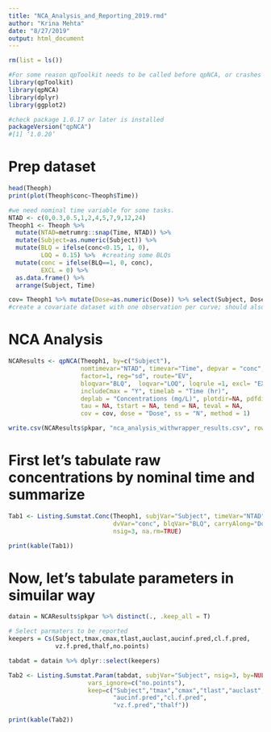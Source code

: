 ```yaml
---
title: "NCA_Analysis_and_Reporting_2019.rmd"
author: "Krina Mehta"
date: "8/27/2019"
output: html_document
---
```


```r
rm(list = ls())

#For some reason qpToolkit needs to be called before qpNCA, or crashes during NCA run (possible issue with mutate_cond)
library(qpToolkit)
library(qpNCA)
library(dplyr)
library(ggplot2)

#check package 1.0.17 or later is installed
packageVersion("qpNCA")
#[1] ‘1.0.20’
```

# Prep dataset
```r
head(Theoph)
print(plot(Theoph$conc~Theoph$Time))

#we need nominal time variable for some tasks.
NTAD <- c(0,0.3,0.5,1,2,4,5,7,9,12,24)
Theoph1 <- Theoph %>% 
  mutate(NTAD=metrumrg::snap(Time, NTAD)) %>%
  mutate(Subject=as.numeric(Subject)) %>%
  mutate(BLQ = ifelse(conc<0.15, 1, 0),
         LOQ = 0.15) %>%  #creating some BLQs
  mutate(conc = ifelse(BLQ==1, 0, conc),
         EXCL = 0) %>%
  as.data.frame() %>%
  arrange(Subject, Time)

cov= Theoph1 %>% mutate(Dose=as.numeric(Dose)) %>% select(Subject, Dose, Wt)  
#create a covariate dataset with one observation per curve; should also contain the variable with the dose amount (numerical)

```

# NCA Analysis
```r
NCAResults <- qpNCA(Theoph1, by=c("Subject"),
                    nomtimevar="NTAD", timevar="Time", depvar = "conc",
                    factor=1, reg="sd", route="EV", 
                    bloqvar="BLQ",  loqvar="LOQ", loqrule =1, excl= "EXCL",
                    includeCmax = "Y", timelab = "Time (hr)", 
                    deplab = "Concentrations (mg/L)", plotdir=NA, pdfdir=NA,
                    tau = NA, tstart = NA, tend = NA, teval = NA, 
                    cov = cov, dose = "Dose", ss = "N", method = 1)   

write.csv(NCAResults$pkpar, "nca_analysis_withwrapper_results.csv", row.names = F)

```

# First let's tabulate raw concentrations by nominal time and summarize
```r
Tab1 <- Listing.Sumstat.Conc(Theoph1, subjVar="Subject", timeVar="NTAD",
                             dvVar="conc", blqVar="BLQ", carryAlong="Dose", 
                             nsig=3, na.rm=TRUE)

print(kable(Tab1))
```

# Now, let's tabulate parameters in simuilar way
```r
datain = NCAResults$pkpar %>% distinct(., .keep_all = T)

# Select parmaters to be reported
keepers = Cs(Subject,tmax,cmax,tlast,auclast,aucinf.pred,cl.f.pred,
             vz.f.pred,thalf,no.points)

tabdat = datain %>% dplyr::select(keepers)

Tab2 <- Listing.Sumstat.Param(tabdat, subjVar="Subject", nsig=3, by=NULL,
                      vars_ignore=c("no.points"), 
                      keep=c("Subject","tmax","cmax","tlast","auclast",
                             "aucinf.pred","cl.f.pred",
                             "vz.f.pred","thalf"))

print(kable(Tab2))
```

